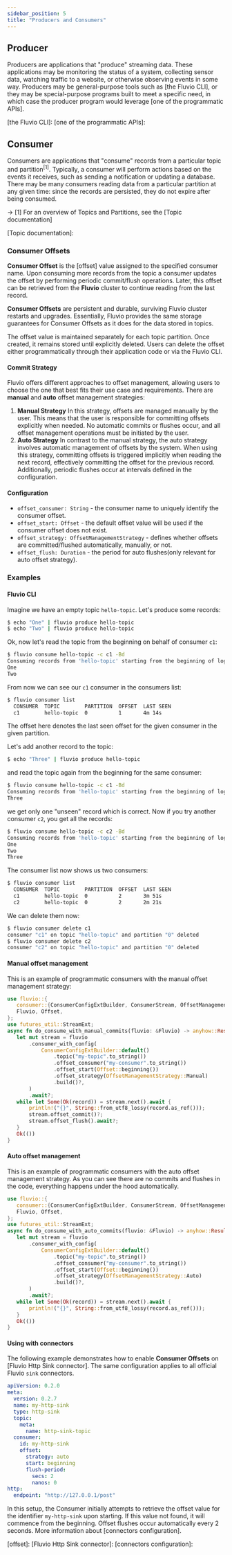```yaml
---
sidebar_position: 5
title: "Producers and Consumers"
---
```


## Producer

Producers are applications that "produce" streaming data.
These applications may be monitoring the status of a system, collecting sensor
data, watching traffic to a website, or otherwise observing events in some way.
Producers may be general-purpose tools such as [the Fluvio CLI], or they may be
special-purpose programs built to meet a specific need, in which case the
producer program would leverage [one of the programmatic APIs].

[the Fluvio CLI]:
[one of the programmatic APIs]:


## Consumer
Consumers are applications that "consume" records from a particular
topic and partition<sup>[1]</sup>. Typically, a consumer will perform actions based
on the events it receives, such as sending a notification or updating
a database. There may be many consumers reading data from a particular
partition at any given time: since the records are persisted, they do
not expire after being consumed.

-> [1] For an overview of Topics and Partitions, see the [Topic documentation]

[Topic documentation]:

### Consumer Offsets
**Consumer Offset** is the [offset] value assigned to the specified consumer name. Upon consuming more records from the topic a consumer updates the offset by performing periodic commit/flush operations. Later, this offset can be retrieved from the **Fluvio** cluster to continue reading from the last record.

**Consumer Offsets** are persistent and durable, surviving Fluvio cluster restarts and upgrades. Essentially, Fluvio provides the same storage guarantees for Consumer Offsets as it does for the data stored in topics.

The offset value is maintained separately for each topic partition. Once created, it remains stored until explicitly deleted.
Users can delete the offset either programmatically through their application code or via the Fluvio CLI.

#### Commit Strategy
Fluvio offers different approaches to offset management, allowing users to choose the one that best fits their use case and requirements. There are **manual** and **auto** offset management strategies:
1. **Manual Strategy**
In this strategy, offsets are managed manually by the user. This means that the user is responsible for committing offsets explicitly when needed. No automatic commits or flushes occur, and all offset management operations must be initiated by the user.
2. **Auto Strategy**
In contrast to the manual strategy, the auto strategy involves automatic management of offsets by the system. When using this strategy, committing offsets is triggered implicitly when reading the next record, effectively committing the offset for the previous record. Additionally, periodic flushes occur at intervals defined in the configuration.

#### Configuration
* `offset_consumer: String` - the consumer name to uniquely identify the consumer offset.
* `offset_start: Offset` - the default offset value will be used if the consumer offset does not exist.
* `offset_strategy: OffsetManagementStrategy` - defines whether offsets are committed/flushed automatically, manually, or not.
* `offset_flush: Duration` - the period for auto flushes(only relevant for auto offset strategy).

### Examples
#### Fluvio CLI
Imagine we have an empty topic `hello-topic`. Let's produce some records:


```bash
$ echo "One" | fluvio produce hello-topic
$ echo "Two" | fluvio produce hello-topic
```
Ok, now let's read the topic from the beginning on behalf of consumer `c1`:

```bash copy="fl"
$ fluvio consume hello-topic -c c1 -Bd
Consuming records from 'hello-topic' starting from the beginning of log
One
Two
```
From now we can see our `c1` consumer in the consumers list:

```bash copy="fl"
$ fluvio consumer list
  CONSUMER  TOPIC        PARTITION  OFFSET  LAST SEEN
  c1        hello-topic  0          1       4m 14s
```
The offset here denotes the last seen offset for the given consumer in the given partition.

Let's add another record to the topic:

```bash copy="fl"
$ echo "Three" | fluvio produce hello-topic
```
and read the topic again from the beginning for the same consumer:

```bash copy="fl"
$ fluvio consume hello-topic -c c1 -Bd
Consuming records from 'hello-topic' starting from the beginning of log
Three
```
we get only one "unseen" record which is correct.
Now if you try another consumer `c2`, you get all the records:

```bash copy="fl"
$ fluvio consume hello-topic -c c2 -Bd
Consuming records from 'hello-topic' starting from the beginning of log
One
Two
Three
```

The consumer list now shows us two consumers:

```bash copy="fl"
$ fluvio consumer list
  CONSUMER  TOPIC        PARTITION  OFFSET  LAST SEEN
  c1        hello-topic  0          2       3m 51s
  c2        hello-topic  0          2       2m 21s
```

We can delete them now:

```bash copy="fl"
$ fluvio consumer delete c1
consumer "c1" on topic "hello-topic" and partition "0" deleted
$ fluvio consumer delete c2
consumer "c2" on topic "hello-topic" and partition "0" deleted
```

#### Manual offset management

This is an example of programmatic consumers with the manual offset management strategy:
```rust
use fluvio::{
   consumer::{ConsumerConfigExtBuilder, ConsumerStream, OffsetManagementStrategy},
   Fluvio, Offset,
};
use futures_util::StreamExt;
async fn do_consume_with_manual_commits(fluvio: &Fluvio) -> anyhow::Result<()> {
   let mut stream = fluvio
       .consumer_with_config(
           ConsumerConfigExtBuilder::default()
               .topic("my-topic".to_string())
               .offset_consumer("my-consumer".to_string())
               .offset_start(Offset::beginning())
               .offset_strategy(OffsetManagementStrategy::Manual)
               .build()?,
       )
       .await?;
   while let Some(Ok(record)) = stream.next().await {
       println!("{}", String::from_utf8_lossy(record.as_ref()));
       stream.offset_commit()?;
       stream.offset_flush().await?;
   }
   Ok(())
}
```

#### Auto offset management

This is an example of programmatic consumers with the auto offset management strategy. As you can see there are no commits and flushes in the code, everything happens under the hood automatically.

```rust
use fluvio::{
   consumer::{ConsumerConfigExtBuilder, ConsumerStream, OffsetManagementStrategy},
   Fluvio, Offset,
};
use futures_util::StreamExt;
async fn do_consume_with_auto_commits(fluvio: &Fluvio) -> anyhow::Result<()> {
   let mut stream = fluvio
       .consumer_with_config(
           ConsumerConfigExtBuilder::default()
               .topic("my-topic".to_string())
               .offset_consumer("my-consumer".to_string())
               .offset_start(Offset::beginning())
               .offset_strategy(OffsetManagementStrategy::Auto)
               .build()?,
       )
       .await?;
   while let Some(Ok(record)) = stream.next().await {
       println!("{}", String::from_utf8_lossy(record.as_ref()));
   }
   Ok(())
}
```
#### Using with connectors

The following example demonstrates how to enable **Consumer Offsets** on [Fluvio Http Sink connector]. The same configuration applies to all official Fluvio `sink` connectors.
```yaml
apiVersion: 0.2.0
meta:
  version: 0.2.7
  name: my-http-sink
  type: http-sink
  topic:
    meta:
      name: http-sink-topic
  consumer:
    id: my-http-sink
    offset:
      strategy: auto
      start: beginning
      flush-period:
        secs: 2
        nanos: 0
http:
  endpoint: "http://127.0.0.1/post"
```

In this setup, the Consumer initially attempts to retrieve the offset value for the identifier `my-http-sink` upon starting. If this value not found, it will commence from the beginning. Offset flushes occur automatically every 2 seconds.
More information about [connectors configuration].

[offset]:
[Fluvio Http Sink connector]:
[connectors configuration]:
